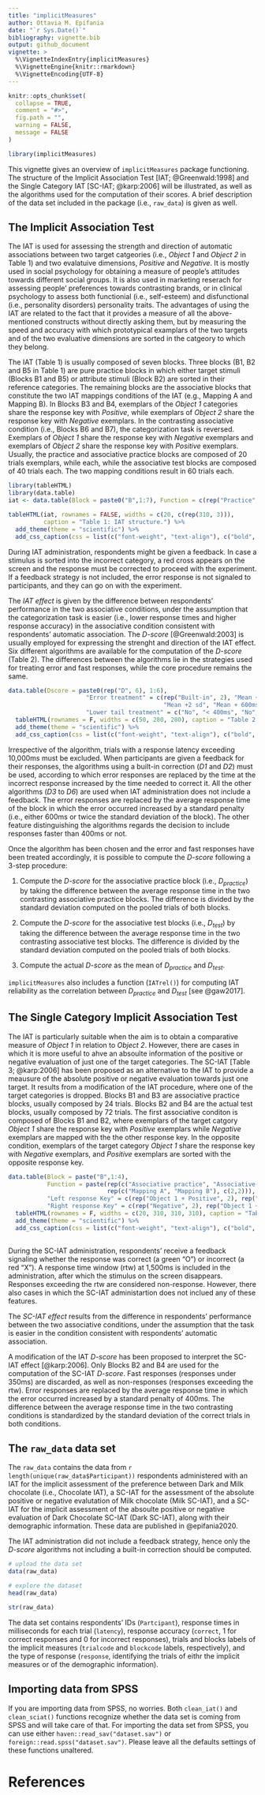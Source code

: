 ```yaml
---
title: "implicitMeasures"
author: Ottavia M. Epifania
date: "`r Sys.Date()`"
bibliography: vignette.bib
output: github_document
vignette: >
  %\VignetteIndexEntry{implicitMeasures}
  %\VignetteEngine{knitr::rmarkdown}
  %\VignetteEncoding{UTF-8}
---
```


```r
knitr::opts_chunk$set(
  collapse = TRUE,
  comment = "#>", 
  fig.path = "",
  warning = FALSE, 
  message = FALSE
)
```

```r
library(implicitMeasures)
```

This vignette gives an overview of `implicitMeasures` package functioning. The structure of the Implicit Association Test [IAT; @Greenwald:1998] and the Single Category IAT [SC-IAT; @karp:2006] will be illustrated, as well as the algorithms used for the computation of their scores. A brief description of the data set included in the package (i.e., `raw_data`) is given as well. 

## The Implicit Association Test

The IAT is used for assessing the strength and direction of automatic associations between two target catgeories (i.e., *Object 1* and *Object 2* in Table 1) and two evalatuive dimensions, *Positive* and *Negative*. It is mostly used in social psychology for obtaining a measure of people's attitudes towards different social groups. It is also used in marketing reserach for assessing people' preferences towards contrasting brands, or in clinical psychology to assess both functionial (i.e., self-esteem) and disfunctional (i.e., personality disorders) personality traits. The advantages of using the IAT are related to the fact that it provides a measure of all the above-mentioned constructs without directly asking them, but by measuring the speed and accuracy with which prototypical examplars of the two targets and of the two evaluative dimensions are sorted in the catgeory to which they belong. 

The IAT (Table 1) is usually composed of seven blocks.  Three blocks (B1, B2 and B5 in Table 1) are pure practice blocks in which either target stimuli (Blocks B1 and B5) or attribute stimuli (Block B2) are sorted in their reference categories. The remaining blocks are the associative blocks that constitute the two IAT mappings conditions of the IAT (e.g., Mapping A and Mapping B). In Blocks B3 and B4, exemplars of the *Object 1* categories share the response key with *Positive*, while exemplars of *Object 2* share the response key with *Negative* exemplars. In the contrasting associative condition (i.e., Blocks B6 and B7), the categorization task is reversed. Exemplars of *Object 1* share the response key with *Negative* exemplars and exemplars of *Object 2* share the response key with *Positive* exemplars. 
Usually, the practice and associative practice blocks are composed of 20 trials  exemplars, while each, while the associative test blocks are composed of 40 trials each. The two mapping conditions result in 60 trials each. 


```r
library(tableHTML)
library(data.table)
iat <- data.table(Block = paste0("B",1:7), Function = c(rep("Practice", 2), "Associative Practice Mapping A", "Associative Test Mapping A", "Practice", "Associative Practice Mapping B", "Associative Test Mapping B"), "Left response key" = c("Object 1", "Positive", "Object 1 + Positive", "Object 1 + Positive",  "Object 2", "Object 2 + Positive", "Object 2 + Positive"), "Right response key" = c("Object 2", "Negative", "Object 2 + Negative", "Object 2 + Negative", "Object 1", "Object 1 + Negative", "Object 1 + Negative") )

tableHTML(iat, rownames = FALSE, widths = c(20, c(rep(310, 3))), 
          caption = "Table 1: IAT structure.") %>%
  add_theme(theme = "scientific") %>%
  add_css_caption(css = list(c("font-weight", "text-align"), c("bold", "left")))

```

During IAT administration, respondents might be given a feedback. In case a stimulus is sorted into the incorrect category, a red cross appears on the screen and the response must be corrected to proceed with the experiment. If a feedback strategy is not included, the error response is not signaled to participants, and they can go on with the experiment. 

The *IAT effect* is given by the difference between respondents' performance in the two associative conditions, under the assumption that the categorization task is easier (i.e., lower response times and higher response accuracy) in the associative condition consistent with respondents' automatic association. The *D-score* [@Greenwald:2003] is usually employed for expressing the strenght and direction of the IAT effect. Six different algorithms are available  for the computation of the *D-score* (Table 2). The differences between the algorithms lie in the strategies used for treating error and fast responses, while the core procedure remains the same. 

```r
data.table(Dscore = paste0(rep("D", 6), 1:6), 
                      "Error treatment" = c(rep("Built-in", 2), "Mean + 2sd", "Mean + 600ms", 
                                            "Mean +2 sd", "Mean + 600ms"), 
                      "Lower tail treatment" = c("No", "< 400ms", "No", "No", "< 400ms", "< 400ms")) %>%
  tableHTML(rownames = F, widths = c(50, 280, 280), caption = "Table 2: D-score algorithm") %>%
  add_theme(theme = "scientific") %>%
  add_css_caption(css = list(c("font-weight", "text-align"), c("bold", "left")))

```

Irrespective of the algorithm, trials with a response latency exceeding 10,000ms must be excluded. When participants are given a feedback for their responses, the algorithms using a built-in correction (*D1* and *D2*) must be used, according to which error responses are replaced by the time at the incorrect response increased by the time needed to correct it. All the other algorithms (*D3* to *D6*) are used when IAT administration does not include a feedback. The error responses are replaced by the average response time of the block in which the error occurred increased by a standard penalty (i.e., either 600ms or twice the standard deviation of the block). The other feature distinguishing the algorithms regards the decision to include responses faster than 400ms or not. 

Once the algorithm has been chosen and the error and fast responses have been treated accordingly, it is possible to compute the *D-score* following a 3-step procedure: 

1. Compute the *D-score* for the associative practice block (i.e., $D_{practice}$) by taking the difference between the average response time in the two contrasting associative practice blocks. The difference is divided by the standard deviation computed on the pooled trials of both blocks.

2. Compute the *D-score* for the associative test blocks (i.e., $D_{test}$) by taking the difference between the average response time in the two contrasting associative test blocks. The difference is divided by the standard deviation computed on the pooled trials of both blocks.

3. Compute the actual *D-score* as the mean of $D_{practice}$ and $D_{test}$. 

`implicitMeasures` also includes a function (`IATrel()`) for computing IAT reliability as the correlation between $D_{practice}$ and $D_{test}$ [see @gaw2017]. 

## The Single Category Implicit Association Test

The IAT is particularly suitable when the aim is to obtain a comparative measure of *Object 1* in relation to *Object 2*. However, there are cases in which it is more useful to ahve an absoulte information of the positive or negative evaluation of just one of the target categories.
The SC-IAT [Table 3; @karp:2006] has been proposed as an alternative to the IAT to provide a meausure of the absolute positive or negative evaluation towards just one target. It results from a modification of the IAT procedure, where one of the target categories is dropped. Blocks B1 and B3 are associative practice blocks, usually composed by 24 trials. Blocks B2 and B4 are the actual test blocks, usually composed by 72 trials. 
The first associative conditon is composed of Blocks B1 and B2, where exemplars of the target catgory *Object 1* share the response key with *Positive* exemplars while *Negative* exemplars are mapped with the the other response key. In the opposite condition, exemplars of the target category *Object 1* share the response key with *Negative* exemplars, and *Positive* exemplars are sorted with the opposite response key. 

```r
data.table(Block = paste("B",1:4), 
           Function = paste(rep(c("Associative practice", "Associative test"), 2), 
                            rep(c("Mapping A", "Mapping B"), c(2,2))),
           "Left response Key" = c(rep("Object 1 + Positive", 2), rep("Positive", 2)), 
           "Right response Key" = c(rep("Negative", 2), rep("Object 1 + Negative", 2))) %>%
  tableHTML(rownames = F, widths = c(20, 310, 310, 310), caption = "Table 3: SC-IAT structure") %>%
  add_theme(theme = "scientific") %>%
  add_css_caption(css = list(c("font-weight", "text-align"), c("bold", "left")))
  
```

During the SC-IAT administration, respondents' receive a feedback signaling whether the response was correct (a green "O") or incorrect (a red "X"). A response time window (rtw) at 1,500ms is included in the administration, after which the stimulus on the screen disappears. Responses exceeding the rtw are considered non-response. However, there also cases in which the SC-IAT administartion does not inclued any of these features. 

The *SC-IAT effect* results from the difference in respondents' performance between the two associative conditions, under the assumption that the task is easier in the condition consistent with respondents' automatic association. 

A modification of the IAT *D-score* has been proposed to interpret the SC-IAT effect [@karp:2006]. Only Blocks B2 and B4 are used for the computation of the SC-IAT *D-score*. Fast responses (responses under 350ms) are discarded, as well as non-responses (responses exceeding the rtw). Error responses are replaced by the average response time in which the error occurred increased by a standard penalty of 400ms. The difference between the average response time in the two contrasting conditions is standardized by the standard deviation of the correct trials in both conditions. 


## The `raw_data` data set

The `raw_data` contains the data from `r length(unique(raw_data$Participant))` respondents administered with an IAT for the implicit assessment of the preference between Dark and Milk chocolate (i.e., Chocolate IAT), a SC-IAT for the assessment of the absolute positive or negative evalutation of Milk chocolate (Milk SC-IAT), and a SC-IAT for the implicit assessment of the absoulte positive or negative evaluation of Dark Chocolate SC-IAT (Dark SC-IAT), along with their demographic information. These data are published in @epifania2020.

The IAT administration did not include a feedback strategy, hence only the *D-score* algorithms not including a built-in correction should be computed. 

```r
# upload the data set
data(raw_data)

# explore the dataset
head(raw_data)

str(raw_data)
```

The data set contains respondents' IDs (`Partcipant`), response times in milliseconds for each trial (`latency`), response accuracy (`correct`, 1 for correct responses and 0 for incorrect responses), trials and blocks labels of the implicit measures (`trialcode` and `blockcode` labels, respectively), and the type of response (`response`, identifying the trials of eithr the implicit measures or of the demographic information).

## Importing data from SPSS

If you are importing data from SPSS, no worries. Both `clean_iat()` and `clean_sciat()` functions recognize whether the data set is coming from SPSS and will take care of that. For importing the data set from SPSS, you can use either `haven::read_sav("dataset.sav")` or `foreign::read.spss("dataset.sav")`. Please leave all the defaults settings of these functions unaltered. 

# References

